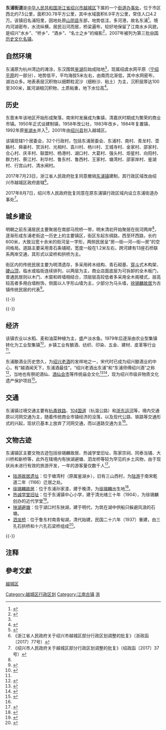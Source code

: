 {{未收錄漢字|{{缺字|shang1|1}}|sang}}
{{Otheruses|subject=浙江省绍兴越城区所辖东浦镇|other=前浙江省台州温岭市所辖、现已撤销的东浦镇|箬横镇}}
{{coord|30|03|05|N|120|32|10|E|display=title|scale:10000}}
{{中国乡级行政区<!---乡级行政区专用模板--->
|行政区全称 = 东浦街道
|景观照片文件名 = Dongpu View from Huanxi Road 2015-04.JPG
|景观照片描述 = 自环西路看街河
|汉语拼音 = 
|通用拼音 = 
|上级行政区 = [[浙江省|浙江省]][[越城区|越城区]]
|行政区类别 = 镇
|行政区划代码 = 330602102
|建置时间 = 1950年
|政府驻地 = 东浦居委会
|地理坐标 = 
|行政区划 = 
|村委会 = 32个
|居委会 = 1个
|总面积 = 30.78平方公里
|户籍人口 = 
|户籍人口年份 = 
|常住人口 = 4.2万
|常住人口年份 = 
|人口密度 = 
|GDP = 
|GDP年份 = 
|邮政编码 = 312069
|电话区号 = 575
|官方网站 = http://dpz.sxyc.gov.cn/
}}
'''东浦街道'''是[[中华人民共和国|中华人民共和国]][[浙江省|浙江省]][[绍兴市|绍兴市]][[越城区|越城区]]下属的一个[[街道办事处|街道办事处]]，位于市区西北约7.5公里，面积30.78平方公里，其中水域面积6.9平方公里，常住人口4.2万。该镇旧名浦阳里，因地处原[[山阴县_(浙江省)|山阴县]]东部，地势低洼，多河港，故名东浦<ref>{{cite web|url=http://dpz.sxyc.gov.cn/col/col8553/index.html|title=《中国历史文化名镇——东浦镇》|accessdate=2015-04-19|work=|publisher=东浦镇政府|archive-url=https://web.archive.org/web/20150419074246/http://dpz.sxyc.gov.cn/col/col8553/index.html|archive-date=2015-04-19|dead-url=yes}}</ref>{{efn|浦在越语中为河川湖沼之意，清·李亨特修，平恕、徐嵩纂，《乾隆绍兴府志·卷十四·水利》：“其中支流汊港，萦绕联络，大者为湖、为池、为溇，为潬，小者为港、为渚，为渎、为泾、为浦、为湾、为汇、为荡、为汀，皆积水之区也。”}}。境内河湖密布，水流纵横，居民沿河而居，桥梁遍布，较好地保留了江南水乡风貌，是绍兴“水乡”、“桥乡”、“酒乡”、“名士之乡”的缩影<ref name="历史">{{cite web|url=http://epaper.shaoxing.com.cn/sxrb/html/2010-07/08/content_410321.htm|title=《东浦镇》|accessdate=2015-04-19|work=周国勇|publisher=绍兴日报|deadurl=yes|archiveurl=https://web.archive.org/web/20150419102236/http://epaper.shaoxing.com.cn/sxrb/html/2010-07/08/content_410321.htm|archivedate=2015-04-19}}</ref>，2007年被列为第三批[[中国历史文化名镇|中国历史文化名镇]]。

==自然环境==
东浦原为杭州湾边的滩涂，东汉围筑[[鉴湖|鉴湖]]后始成陆地<ref name="规划" />，现属绍虞水网平原（[[宁绍平原|宁绍平原]]的一部分），地势低平，平均海拔5米左右，由南而北渐低，其中水网密布，湖泊众多。地表表层沉积物以细颗粒泥沙（细粉沙、粘土）为主，沉积层厚达100至300米，属河湖相沉积物，土质粘重，地下水位高<ref>{{cite web|url=http://www.sx.gov.cn/col/col1210/index.html|title=《绍兴市志·第二卷 自然环境·第一章 地貌》|accessdate=2015-04-19|work=|publisher=绍兴市政府|archive-url=https://web.archive.org/web/20160304111200/http://www.sx.gov.cn/col/col1210/index.html|archive-date=2016-03-04|dead-url=yes}}</ref>。

==历史==
东晋末年该地区开始形成聚落，南宋时发展成为集镇，清嘉庆时期成为繁荣的商业市镇。1950年正式设建制镇，1958年改公社，1983年改乡，1984年复置镇，1992年原[[鉴湖乡|鉴湖乡]]并入<ref name="政区">{{cite book |author= 《中国政区大典》编委会、李宝库、靳尔刚、张明亮、米有录|title=《中国政区大典·二 上海、江苏、浙江、安徽、福建、江西、山东》|year=1999|publisher=浙江人民出版社|location=杭州|pages=}}</ref>，2001年由[[绍兴县|绍兴县]]划入越城区{{efn|2002年曾被划入镜湖新区（开发区），由镜湖新区管委会专门负责开发建设及相关的管理职能，2013年划出。}}。

该镇现辖1个居委会，32个行政村，包括东浦居委会、东浦村、南村、青龙村、壶觞村、舜豪村、赏浜村、光相村、袁川村、杨川村、王城寺村、金家村、邵家村、合心村、庆丰村、联盟村、杨港村、湖口村、大葛村、强头村、炬星村、向阳村、群力村、蔡江村、利华村、鲁东村、鲁西村、王家村、塘湾村、邵家岸村、鉴湖村、行宫山村、清水闸村。

2017年7月23日，浙江省人民政府批复同意撤销[[东浦镇|东浦镇]]建制，其行政区域改由绍兴市越城区政府直辖<ref>《浙江省人民政府关于绍兴市越城区部分行政区划调整的批复》（浙政函〔2017〕77号）</ref>。

2017年8月7日，绍兴市人民政府批复同意在原东浦镇行政区域内设立东浦街道办事处<ref>《绍兴市人民政府关于越城区部分行政区划调整的批复》（绍政函〔2017〕37号）</ref>。

==城乡建设==
明朝之前东浦居民主要聚居在南部马院桥一带，明末清初开始聚居在街河两岸<ref name="历史" />，逐渐形成东浦老街这一历史上的主要镇区，街区东起东绸路，西至环西路，长约600米，大致沿宽十余米的街河呈一字形，两侧民居呈“房—街—河—街—房”的空间格局。道路主要采用青石条铺砌，宽度一般在1.2米左右，跨河建有13座石桥联系两岸交通，其形式以梁桥和拱桥为主。

街区内的传统民居主要为明清遗存，多采用砖木结构、青石砌基、[[穿斗|穿斗]]式木构架、[[硬山顶|硬山顶]]，临水或临街连续排列，以两层为主，商业店面底层为可拆卸的全木板门，普通民居则以木门、木窗和砖墙相结合，顶层层高较低者多采用全木阁楼式，层高较高者多用白墙粉饰，侧面以人字形山墙为主，少部分为马头墙，[[徐锡麟故居|徐锡麟故居]]为古镇传统民居的代表<ref name="规划">{{cite journal zh |author=惠国夫、刘官海、陈越|title=《越地古镇的传统水乡风貌及其保护更新策略———以绍兴东浦镇为例》|journal=绍兴文理学院学报|date=2013年6月}}</ref>。

{{multiple image
|align  = left
|width = 240
|image1 = Dongpu 04 2015-04.JPG
|caption1 = 街河北侧支流及两岸民居
|image2 = Dongpu 07 2015-04.JPG
|caption2 = 街河北侧支流东岸民居
|image3 = Dongpu 12 2015-04.JPG
|caption3 = 孙家溇南岸民居（徐锡麟故居西侧）
}}
{{-}}

{{multiple image
|align  = left
|width = 240
|image1 = Former Residence of Xu Xilin 01 2015-04.JPG
|caption1 = 徐锡麟故居北侧
|image2 = Former Residence of Xu Xilin 05 2015-04.JPG
|caption2 = 徐锡麟故居西侧
|image3 = Former Residence of Xu Xilin 11 2015-04.JPG
|caption3 = 徐锡麟故居大厅
}}
{{-}}

==经济==
该镇农业以水稻、麦和油菜种植为主，盛产淡水鱼。1979年后逐渐由农业型集镇转化为工业型集镇<ref>{{cite journal zh |author=邓竹|title=东浦镇规划简介|journal=小城镇建设|date=1988年3月}}</ref>，乡镇工业有酿酒、纺织、印染、五金、建材、皮革等行业<ref name="政区" />。

东浦酿酒业历史悠久，为[[绍兴酒|绍兴老酒]]的发祥地之一，宋代时已成为绍兴酿酒业的中心，有“越酒闻天下，东浦酒最佳”，“绍兴老酒出东浦”和“东浦师傅绍兴酒”之称<ref>{{cite web|url=http://epaper.shaoxing.com.cn/sxrb/html/2011-08/10/content_561527.htm|title=《“水乡明珠”何时重放光彩》|accessdate=2015-04-19|work=钟兰花|publisher=绍兴日报|deadurl=yes|archiveurl=https://web.archive.org/web/20150419152227/http://epaper.shaoxing.com.cn/sxrb/html/2011-08/10/content_561527.htm|archivedate=2015-04-19}}</ref>，当地也有祭祀酒仙、[[酒仙会市|酒仙会市]]等传统庙会文化<ref>{{cite web|url=http://www.shaoxing.com.cn/news/content/2011-09/12/content_635437.htm|title=《东浦举行祭祀酒仙庙会》|accessdate=2015-04-19|work=|publisher=绍兴网|deadurl=yes|archiveurl=https://web.archive.org/web/20150419154247/http://www.shaoxing.com.cn/news/content/2011-09/12/content_635437.htm|archivedate=2015-04-19}}</ref><ref>{{cite web|url=http://epaper.shaoxing.com.cn/sxrb/html/2011-09/22/content_577637.htm|title=《一个人的“申遗”》|accessdate=2015-04-19|work=沈卫莉|publisher=绍兴日报|deadurl=yes|archiveurl=https://web.archive.org/web/20150419165636/http://epaper.shaoxing.com.cn/sxrb/html/2011-09/22/content_577637.htm|archivedate=2015-04-19}}</ref>，现为绍兴市级非物质文化遗产保护项目<ref>{{cite web|url=http://epaper.shaoxing.com.cn/sxrb/html/2013-09/21/content_845409.htm|title=《传统民间庙会 弘扬黄酒文化》|accessdate=2015-04-19|work=周国勇|publisher=绍兴日报|deadurl=yes|archiveurl=https://web.archive.org/web/20150419152343/http://epaper.shaoxing.com.cn/sxrb/html/2013-09/21/content_845409.htm|archivedate=2015-04-19}}</ref>。

==交通==
东浦镇过境交通主要有[[杭甬铁路|杭甬铁路]]、[[104国道|104国道]]（杭温公路）和[[浙东运河|浙东运河]]等，境内交通原以河网交通为主，随着传统商业市镇经济的没落，以及现代公路、铁路等交通形式的兴起，现状已基本上放弃了河网交通，而以道路交通为主<ref name="规划" />。

== 文物古迹 ==
东浦镇区主要文物古迹包括徐锡麟故居、热诚学堂旧址、陈家宗祠、同泰当铺、大川桥和新桥等，此外在辖境内有㹧{{缺字|shang1|1}}湖避塘、泗龙桥等较为罕见的乡土风物，由于现状尚未进行有效的旅游开发，一年的游客量仅数千人<ref>{{cite web|url=http://epaper.shaoxing.com.cn/sxwb/html/2012-11/26/content_740292.htm|title=《东浦古镇，未经雕琢才真美》|accessdate=2015-04-19|work=|publisher=绍兴晚报|deadurl=yes|archiveurl=https://archive.is/20150419092946/http://epaper.shaoxing.com.cn/sxwb/html/2012-11/26/content_740292.htm|archivedate=2015-04-19}}</ref>。
*[[陆游故居遗址|陆游故居遗址]]：位于塘湾村（原属鉴湖乡），旧有三山西村，为[[陆游|陆游]]于南宋乾道二年（1166）迁居之处。
*[[徐锡麟故居|徐锡麟故居]]：位于东浦孙家溇{{efn|溇为一头接陆、一头通河的河汊，可作停泊船只的安全港。}}，建于晚清，为[[徐锡麟|徐锡麟]]出生地<ref>{{cite web|url=http://www.sx.gov.cn/col/col1405/index.html|title=《绍兴市志·第三十五卷 文物古迹·第五章 名人故居》|accessdate=2015-04-19|work=|publisher=绍兴市政府|deadurl=yes|archiveurl=https://web.archive.org/web/20150407014834/http://www.sx.gov.cn/col/col1405/index.html|archivedate=2015-04-07|df=}}</ref>。
*[[热诚学堂旧址|热诚学堂旧址]]：位于东浦镇中心小学，建于清光绪三十年（1904），为徐锡麟创办的近代学堂<ref>{{cite web|url=http://www.sx.gov.cn/col/col1403/index.html|title=《绍兴市志·第三十五卷 文物古迹·第三章 近现代革命遗迹》|accessdate=2015-04-19|work=|publisher=绍兴市政府|archive-url=https://web.archive.org/web/20180101194707/http://www.sx.gov.cn/col/col1403/index.html|archive-date=2018-01-01|dead-url=yes}}</ref>。
*[[㹧(犭茶)湖避塘|㹧]]{{缺字|shang1|1}}[[㹧(犭茶)湖避塘|湖避塘]]：位于湖口村东㹧{{缺字|shang1|1}}湖，建于明代，为筑在湖中供船只躲避风浪的石塘。
*[[泗龙桥|泗龙桥]]：位于鲁东村南青甸湖，清代始建，民国二十六年（1937）重建，由三孔石拱桥和十六孔石梁桥组成<ref>{{cite web|url=http://www.sx.gov.cn/col/col1406/index.html|title=《绍兴市志·第三十五卷 文物古迹·第六章 历史建筑》|accessdate=2015-04-19|work=|publisher=绍兴市政府|deadurl=yes|archiveurl=https://web.archive.org/web/20160304084556/http://www.sx.gov.cn/col/col1406/index.html|archivedate=2016-03-04|df=}}</ref>。
{{multiple image
|align  = left
|width = 240
|image1 = Recheng school 01 2015-04.JPG
|caption1 = 热诚学堂旧址
|image2 = The Dyke in Yangshang Lake 45 2015-04.JPG
|caption2 = 㹧{{缺字|shang1|1}}湖避塘
|image3 = Silong Bridge 15 2015-04.JPG
|caption3 = 泗龙桥
}}
{{-}}
== 注释 ==
{{notelist|iger=|2}}
==參考文獻==
{{reflist|2}}
{{DEFAULTSORT:D东}}
{{Commons category|Dongpu}}
{{越城区行政区划}}
{{中国历史文化名镇}}
[[Category:越城区行政区划|Category:越城区行政区划]]
[[category:绍兴市乡镇|越城区]]
[[Category:江南古镇|Category:江南古镇]]
[[Category:中国历史文化名镇|浙]]